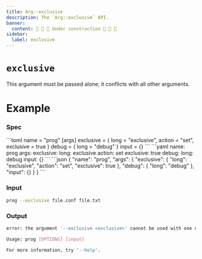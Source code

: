 ```yaml
---
title: Arg::exclusive
description: The `Arg::exclusive` API.
banner:
  content: 🚧 🚧 🚧 Under construction 🚧 🚧 🚧
sidebar:
  label: exclusive
---
```



# `exclusive` <LinkButton href="https://docs.rs/clap/latest/clap/struct.Arg.html#method.exclusive" icon="open-book" variant="minimal"></LinkButton>

<Badge text="since 0.1.0" size="small" />

This argument must be passed alone; it conflicts with all other arguments.

# Example

### Spec

<Tabs syncKey="format">
  <TabItem label="TOML">
```toml
name = "prog"
[args]
exclusive = { long = "exclusive", action = "set", exclusive = true }
debug = { long = "debug" }
input = {}
```
  </TabItem>
  <TabItem label="YAML">
```yaml
name: prog
args:
  exclusive:
    long: exclusive
    action: set
    exclusive: true
  debug:
    long: debug
  input: {}
```
  </TabItem>
  <TabItem label="JSON">
```json
{
  "name": "prog",
  "args": {
    "exclusive": {
      "long": "exclusive",
      "action": "set",
      "exclusive": true
    },
    "debug": {
      "long": "debug"
    },
    "input": {}
  }
}
```
  </TabItem>
</Tabs>

### Input

```bash
prog --exclusive file.conf file.txt
```

### Output

```bash
error: the argument '--exclusive <exclusive>' cannot be used with one or more of the other specified arguments

Usage: prog [OPTIONS] [input]

For more information, try '--help'.
```
